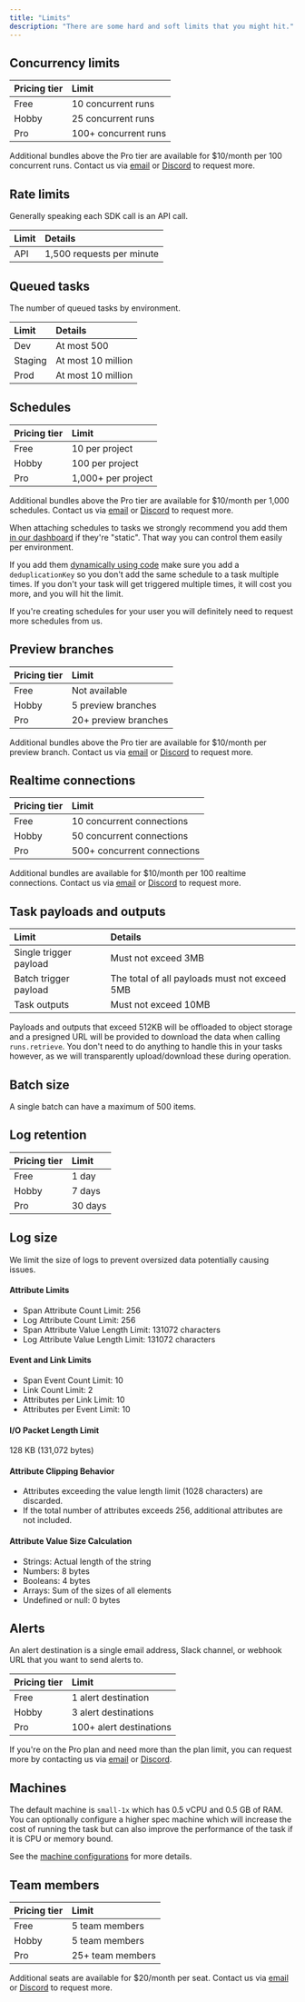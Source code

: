 ```yaml
---
title: "Limits"
description: "There are some hard and soft limits that you might hit."
---
```



## Concurrency limits

| Pricing tier | Limit                |
| :----------- | :------------------- |
| Free         | 10 concurrent runs   |
| Hobby        | 25 concurrent runs   |
| Pro          | 100+ concurrent runs |

Additional bundles above the Pro tier are available for $10/month per 100 concurrent runs. Contact us via [email](https://trigger.dev/contact) or [Discord](https://trigger.dev/discord) to request more.

## Rate limits

Generally speaking each SDK call is an API call.

| Limit | Details                   |
| :---- | :------------------------ |
| API   | 1,500 requests per minute |

<RateLimitHitUseBatchTrigger />

## Queued tasks

The number of queued tasks by environment.

| Limit   | Details            |
| :------ | :----------------- |
| Dev     | At most 500        |
| Staging | At most 10 million |
| Prod    | At most 10 million |

## Schedules

| Pricing tier | Limit              |
| :----------- | :----------------- |
| Free         | 10 per project     |
| Hobby        | 100 per project    |
| Pro          | 1,000+ per project |

Additional bundles above the Pro tier are available for $10/month per 1,000 schedules. Contact us via [email](https://trigger.dev/contact) or [Discord](https://trigger.dev/discord) to request more.

When attaching schedules to tasks we strongly recommend you add them [in our dashboard](/tasks/scheduled#attaching-schedules-in-the-dashboard) if they're "static". That way you can control them easily per environment.

If you add them [dynamically using code](/management/schedules/create) make sure you add a `deduplicationKey` so you don't add the same schedule to a task multiple times. If you don't your task will get triggered multiple times, it will cost you more, and you will hit the limit.

If you're creating schedules for your user you will definitely need to request more schedules from us.

## Preview branches

| Pricing tier | Limit                |
| :----------- | :------------------- |
| Free         | Not available        |
| Hobby        | 5 preview branches   |
| Pro          | 20+ preview branches |

Additional bundles above the Pro tier are available for $10/month per preview branch. Contact us via [email](https://trigger.dev/contact) or [Discord](https://trigger.dev/discord) to request more.

## Realtime connections

| Pricing tier | Limit                       |
| :----------- | :-------------------------- |
| Free         | 10 concurrent connections   |
| Hobby        | 50 concurrent connections   |
| Pro          | 500+ concurrent connections |

Additional bundles are available for $10/month per 100 realtime connections. Contact us via [email](https://trigger.dev/contact) or [Discord](https://trigger.dev/discord) to request more.

## Task payloads and outputs

| Limit                  | Details                                       |
| :--------------------- | :-------------------------------------------- |
| Single trigger payload | Must not exceed 3MB                           |
| Batch trigger payload  | The total of all payloads must not exceed 5MB |
| Task outputs           | Must not exceed 10MB                          |

Payloads and outputs that exceed 512KB will be offloaded to object storage and a presigned URL will be provided to download the data when calling `runs.retrieve`. You don't need to do anything to handle this in your tasks however, as we will transparently upload/download these during operation.

## Batch size

A single batch can have a maximum of 500 items.

<SoftLimit />

## Log retention

| Pricing tier | Limit   |
| :----------- | :------ |
| Free         | 1 day   |
| Hobby        | 7 days  |
| Pro          | 30 days |

## Log size

We limit the size of logs to prevent oversized data potentially causing issues.

<Expandable title="log limits">

#### Attribute Limits

- Span Attribute Count Limit: 256
- Log Attribute Count Limit: 256
- Span Attribute Value Length Limit: 131072 characters
- Log Attribute Value Length Limit: 131072 characters

#### Event and Link Limits

- Span Event Count Limit: 10
- Link Count Limit: 2
- Attributes per Link Limit: 10
- Attributes per Event Limit: 10

#### I/O Packet Length Limit

128 KB (131,072 bytes)

#### Attribute Clipping Behavior

- Attributes exceeding the value length limit (1028 characters) are discarded.
- If the total number of attributes exceeds 256, additional attributes are not included.

#### Attribute Value Size Calculation

- Strings: Actual length of the string
- Numbers: 8 bytes
- Booleans: 4 bytes
- Arrays: Sum of the sizes of all elements
- Undefined or null: 0 bytes

</Expandable>

## Alerts

An alert destination is a single email address, Slack channel, or webhook URL that you want to send alerts to. 

| Pricing tier | Limit                   |
| :----------- | :---------------------- |
| Free         | 1 alert destination     |
| Hobby        | 3 alert destinations    |
| Pro          | 100+ alert destinations |

If you're on the Pro plan and need more than the plan limit, you can request more by contacting us via [email](https://trigger.dev/contact) or [Discord](https://trigger.dev/discord).

## Machines

The default machine is `small-1x` which has 0.5 vCPU and 0.5 GB of RAM. You can optionally configure a higher spec machine which will increase the cost of running the task but can also improve the performance of the task if it is CPU or memory bound.

See the [machine configurations](/machines#machine-configurations) for more details.

## Team members

| Pricing tier | Limit            |
| :----------- | :--------------- |
| Free         | 5 team members   |
| Hobby        | 5 team members   |
| Pro          | 25+ team members |

Additional seats are available for $20/month per seat. Contact us via [email](https://trigger.dev/contact) or [Discord](https://trigger.dev/discord) to request more.